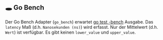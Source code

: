 
## 🕳 Go Bench

Der Go Bench Adapter (`go_bench`) erwartet [go test -bench](https://pkg.go.dev/testing#hdr-Benchmarks) Ausgabe.
Das `latency` Maß (d.h. `Nanosekunden (ns)`) wird erfasst.
Nur der Mittelwert (d.h. `Wert`) ist verfügbar. Es gibt keinen `lower_value` und `upper_value`.

<Go />